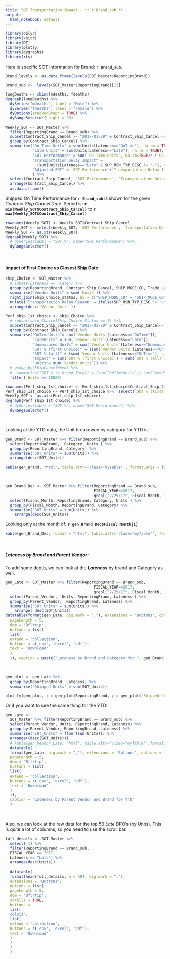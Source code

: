 ```yaml
---
title: SOT Transportation Impact - **`r Brand_sub`**
output:
  html_notebook: default
---
```

<style>
  .myTable td {
    padding: 10px;
    border-bottom: 1px solid black;
    align-items: center
  }
</style>

```r
library(dplyr)
library(knitr)
library(DT)
library(plotly)
library(dygraphs)
library(xts)
```

Here is specific SOT information for Brand: **`r Brand_sub`**.  
\newline


```r
Brand_levels <- as.data.frame(levels(SOT_Master$ReportingBrand))

```

```r
Brand_sub <-  levels(SOT_Master$ReportingBrand)[13]

```

```r
lungDeaths <- cbind(mdeaths, fdeaths)
dygraph(lungDeaths) %>%
  dySeries("mdeaths", label = "Male") %>%
  dySeries("fdeaths", label = "Female") %>%
  dyOptions(stackedGraph = TRUE) %>%
  dyRangeSelector(height = 20)
```


```r
Weekly_SOT <- SOT_Master %>% 
  filter(ReportingBrand == Brand_sub) %>%
  subset(Contract_Ship_Cancel >= "2017-01-29" & Contract_Ship_Cancel <= "2017-02-18") %>% 
  group_by(Contract_Ship_Cancel) %>% 
  summarise("On Time Units" = sum(Units[Lateness=="OnTime"], na.rm = TRUE),
            "Late Units" = sum(Units[Lateness=="Late"], na.rm = TRUE),
            "SOT Performance" = sum(`On Time Units`, na.rm=TRUE)/ (`On Time Units` + `Late Units`)*100,
            "Transportation Delay Impact" = 
              (sum(Units[Lateness=="Late" & SHP_RSN_TYP_DESC != "-"], na.rm = TRUE)/(`On Time Units` + `Late Units`))*100,
            "Adjusted SOT" = `SOT Performance`+`Transportation Delay Impact`
            ) %>% 
  select(Contract_Ship_Cancel, `SOT Performance`, `Transportation Delay Impact`, `Adjusted SOT`) %>% 
  arrange(Contract_Ship_Cancel) %>% 
  as.data.frame()
```

Shipped On Time Performance for **`r Brand_sub`** is shown for the given *Contract Ship Cancel Date*. Period is: **`r min(Weekly_SOT$Contract_Ship_Cancel)`** to **`r max(Weekly_SOT$Contract_Ship_Cancel)`**

```r
rownames(Weekly_SOT) <- Weekly_SOT$Contract_Ship_Cancel 
Weekly_SOT <- select(Weekly_SOT, `SOT Performance`, `Transportation Delay Impact`, `Adjusted SOT`)
Weekly_SOT <- as.xts(Weekly_SOT)
dygraph(Weekly_SOT) %>% 
  # dySeries(label = "SOT %", name="SOT Performance") %>% 
  dyRangeSelector()

```

<br>

#### Impact of First Choice vs Closest Ship Date

```r
ship_Choice <- SOT_Master %>%
  # subset(Lateness == "Late") %>%
  group_by(ReportingBrand, Contract_Ship_Cancel, SHIP_MODE_CD, Trade_Lane_Type, SALES_TERMS_CODE, ShipDateChoice, SHP_RSN_TYP_DESC, Lateness) %>% 
  summarise("Vendor Units" = sum(`Units`)) %>% 
  right_join(Ship_Choice_status, by = c("SHIP_MODE_CD" = "SHIP_MODE_CD", "Trade_Lane_Type" = "Trade_Lane_Type", "SALES_TERMS_CODE" = "SALES_TERMS_CODE", "ShipDateChoice"="ShipDateChoice")) %>% 
  mutate("Transportation Delay Reason" = ifelse(SHP_RSN_TYP_DESC != "-", "Delay Reason", "")) %>%
  arrange(desc(`Vendor Units`))

Perf_ship_1st_choice <- ship_Choice %>%
  # subset(ship_Choice$Ship_Choice_Status == 1) %>% 
  subset(Contract_Ship_Cancel >= "2017-01-29" & Contract_Ship_Cancel<= "2017-02-18") %>% 
  group_by(Contract_Ship_Cancel) %>% 
  summarise("OnTimeUnits"= sum(`Vendor Units`[Lateness=="OnTime"]),
            "LateUnits" = sum(`Vendor Units`[Lateness=="Late"]),
            "Unmeasured Units" = sum(`Vendor Units`[Lateness=="Unmeasured"]),
            "SOT % (first Choice)" = (sum(`Vendor Units`[Lateness=="OnTime" & Ship_Choice_Status == 1 ], na.rm = TRUE)/ sum(`Vendor Units`[Lateness != "Unmeasured" & Ship_Choice_Status == 1], na.rm = TRUE))*100,
            "SOT % (all)" = (sum(`Vendor Units`[Lateness=="OnTime"], na.rm = TRUE)/ sum(`Vendor Units`[Lateness != "Unmeasured"], na.rm = TRUE))*100,
            "Impact" = sum(`SOT % (first Choice)`) - sum(`SOT % (all)`),
            "Units"= sum(`Vendor Units`)) %>%
  # group_by(ShipCancelWeek) %>% 
  #  summarise("SOT % to Grand Total" = (sum(`OnTimeUnits`)/ sum(`Vendor Units`))*100) %>% 
  filter(`Units`>= 10000)

rownames(Perf_ship_1st_choice) <- Perf_ship_1st_choice$Contract_Ship_Cancel 
Perf_ship_1st_choice <- Perf_ship_1st_choice %>%  select(`SOT % (first Choice)`, `SOT % (all)`, `Impact`)
Weekly_SOT <- as.xts(Perf_ship_1st_choice)
dygraph(Perf_ship_1st_choice) %>% 
  # dySeries(label = "SOT %", name="SOT Performance") %>% 
  dyRangeSelector()
```

<br>

Looking at the YTD data, the Unit breakdwon by category for YTD is:

```r
gen_Brand <- SOT_Master %>% filter(ReportingBrand == Brand_sub) %>% 
  select(ReportingBrand,  Category, Units ) %>% 
  group_by(ReportingBrand, Category) %>% 
  summarise("SOT_Units" = sum(Units)) %>% 
  arrange(desc(SOT_Units))

kable(gen_Brand, "html", table.attr='class="myTable"', format.args = list(big.mark=","), caption = "YTD Units by Category and Vendor")
```


<br>

```r
gen_Brand_Dec <- SOT_Master %>% filter(ReportingBrand == Brand_sub, 
                                       FISCAL_YEAR==2017, 
                                       grepl("2/25/17", Fiscal_Month, ignore.case = TRUE)) %>% 
  select(Fiscal_Month, ReportingBrand, Category, Units ) %>% 
  group_by(Fiscal_Month, ReportingBrand, Category) %>% 
  summarise("SOT_Units" = sum(Units)) %>% 
    arrange(desc(SOT_Units))
```

Looking only at the month of: **`r gen_Brand_Dec$Fiscal_Month[1]`**

```r
kable(gen_Brand_Dec, format = "html", table.attr='class="myTable"', format.args= list(big.mark = ","), caption = paste("Units by Category and Vendor for ", gen_Brand_Dec$Fiscal_Month[1], sep = "" ))

```

<br>

##### **Lateness by Brand and Parent Vendor:**

To add some depth, we can look at the ***Lateness*** by brand and Category as well.  


```r
gen_Late <- SOT_Master %>% filter(ReportingBrand == Brand_sub, 
                                       FISCAL_YEAR==2017, 
                                       grepl("2/25/17", Fiscal_Month, ignore.case = TRUE)) %>% 
  select(Parent_Vendor,  Units, ReportingBrand, Lateness ) %>% 
  group_by(Parent_Vendor,  ReportingBrand, Lateness) %>% 
  summarise("SOT_Units" = sum(Units)) %>% 
    arrange( desc(SOT_Units))
datatable(format(gen_Late, big.mark = ","), extensions = 'Buttons', options = list(
  pageLength = 5,
  dom = 'Bflrtip',
  buttons = list(
  list(
  extend = 'collection',
  buttons = c('csv', 'excel', 'pdf'),
  text = 'Download'
  )
  )), caption = paste("Lateness by Brand and Category for ", gen_Brand_Dec$Fiscal_Month[1], sep = "" ))
```
<br>
```r
gen_plot <- gen_Late %>% 
  group_by(ReportingBrand, Lateness) %>% 
  summarise("Shipped Units" = sum(SOT_Units)) 

plot_ly(gen_plot, x = gen_plot$ReportingBrand, y = gen_plot$`Shipped Units`)
```

Or if you want to see the same thing for the YTD:


```r
gen_Late <-
  SOT_Master %>% filter(ReportingBrand == Brand_sub) %>%
  select(Parent_Vendor, Units, ReportingBrand, Lateness) %>%
  group_by(Parent_Vendor, ReportingBrand, Lateness) %>%
  summarise("SOT_Units" = floor(sum(Units))) %>%
  arrange((desc(SOT_Units)))
  # kable(gen_Vendor_Late, "html", table.attr='class="myTable"',format.args= list(big.mark = ","), caption = "Lateness by Brand and Category for YTD")
  datatable(
  format(gen_Late, big.mark = ","), extensions = 'Buttons', options = list(
  pageLength = 5,
  dom = 'Bflrtip',
  buttons = list(
  list(
  extend = 'collection',
  buttons = c('csv', 'excel', 'pdf'),
  text = 'Download'
  )
  )),
  caption = "Lateness by Parent Vendor and Brand for YTD"
  )
```
<br>

Also, we can look at the raw data for the top 50 *Late* DPO's (by Units). This is quite a lot of columns, so you need to use the scroll bar.

```r
full_details <- SOT_Master %>%
  select(-1) %>% 
  filter(ReportingBrand == Brand_sub,
  FISCAL_YEAR == 2017,
  Lateness == "Late") %>%
  arrange(desc(Units))
  
  datatable(
  format(head(full_details, n = 50), big.mark = ","),
  extensions = 'Buttons',
  options = list(
  pageLength = 5,
  dom = 'Bflrtip',
  scrollX = TRUE,
  buttons =
  list(
 'colvis',
  list(
  extend = 'collection',
  buttons = c('csv', 'excel', 'pdf'),
  text = 'Download'
  )
  )
  )
  )
```
